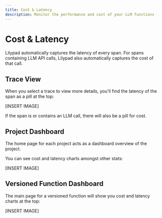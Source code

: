 ```yaml
---
title: Cost & Latency
description: Monitor the performance and cost of your LLM functions
---
```


# Cost & Latency

Lilypad automatically captures the latency of every span. For spans containing LLM API calls, Lilypad also automatically captures the cost of that call.

## Trace View

When you select a trace to view more details, you'll find the latency of the span as a pill at the top:

[INSERT IMAGE]

If the span is or contains an LLM call, there will also be a pill for cost.

## Project Dashboard

The home page for each project acts as a dashboard overview of the project.

You can see cost and latency charts amongst other stats:

[INSERT IMAGE]

## Versioned Function Dashboard

The main page for a versioned function will show you cost and latency charts at the top:

[INSERT IMAGE]